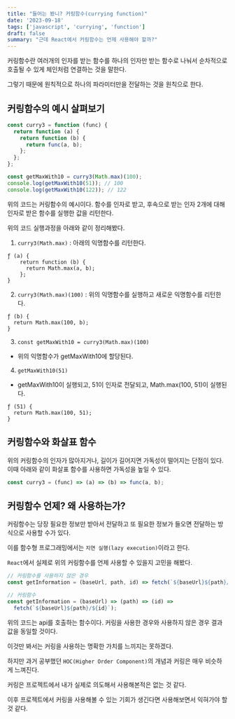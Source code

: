 ```yaml
---
title: "들어는 봤니? 커링함수(currying function)"
date: '2023-09-18'
tags: ['javascript', 'currying', 'function']
draft: false
summary: "근데 React에서 커링함수는 언제 사용해야 할까?"
---
```


커링함수란 여러개의 인자를 받는 함수를 하나의 인자만 받는 함수로 나눠서 순차적으로 호출될 수 있게 체인처럼 연결하는 것을 말한다.

그렇기 때문에 원칙적으로 하나의 파라미터만을 전달하는 것을 원칙으로 한다.

## 커링함수의 예시 살펴보기

```js
const curry3 = function (func) {
  return function (a) {
    return function (b) {
      return func(a, b);
    };
  };
};

const getMaxWith10 = curry3(Math.max)(100);
console.log(getMaxWith10(51)); // 100
console.log(getMaxWith10(122)); // 122
```

위의 코드는 커링함수의 예시이다. 함수를 인자로 받고, 후속으로 받는 인자 2개에 대해 인자로 받은 함수를 실행한 값을 리턴한다.

위의 코드 실행과정을 아래와 같이 정리해봤다.

1. `curry3(Math.max)` : 아래의 익명함수를 리턴한다.

```
ƒ (a) {
    return function (b) {
      return Math.max(a, b);
    };
}
```

2. `curry3(Math.max)(100)` : 위의 익명함수를 실행하고 새로운 익명함수를 리턴한다.

```
ƒ (b) {
  return Math.max(100, b);
}

```

3. `const getMaxWith10 = curry3(Math.max)(100)`

- 위의 익명함수가 getMaxWith10에 할당된다.

4. `getMaxWith10(51)`

- getMaxWith10이 실행되고, 51이 인자로 전달되고, Math.max(100, 51)이 실행된다.

```
ƒ (51) {
  return Math.max(100, 51);
}
```

## 커링함수와 화살표 함수

위의 커링함수의 인자가 많아지거나, 길이가 길어지면 가독성이 떨어지는 단점이 있다. 이때 아래와 같이 화살표 함수를 사용하면 가독성을 높일 수 있다.

```js
const curry3 = (func) => (a) => (b) => func(a, b);
```

## 커링함수 언제? 왜 사용하는가?

커링함수는 당장 필요한 정보만 받아서 전달하고 또 필요한 정보가 들오면 전달하는 방식으로 사용할 수가 있다.

이를 함수형 프로그래밍에서는 `지연 실행(lazy execution)`이라고 한다.

`React`에서 실제로 위의 커링함수를 언제 사용할 수 있을지 고민을 해봤다.

```js
// 커링함수를 사용하지 않은 경우
const getInformation = (baseUrl, path, id) => fetch(`${baseUrl}${path}/${id}`);

// 커링함수
const getInformation = (baseUrl) => (path) => (id) =>
  fetch(`${baseUrl}${path}/${id}`);
```

위의 코드는 api를 호출하는 함수이다. 커링을 사용한 경우와 사용하지 않은 경우 결과값을 동일할 것이다.

이것만 봐서는 커링을 사용하는 명확한 가치를 느끼지는 못하겠다.

하지만 과거 공부했던 `HOC(Higher Order Component)`의 개념과 커링은 매우 비슷하게 느껴진다.

커링은 프로젝트에서 내가 실제로 의도해서 사용해본적은 없는 것 같다.

이후 프로젝트에서 커링을 사용해볼 수 있는 기회가 생긴다면 사용해보면서 익혀가야 할 것 같다.
